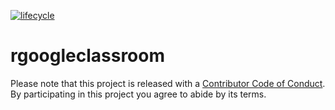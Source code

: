   [![lifecycle](https://img.shields.io/badge/lifecycle-experimental-orange.svg)](https://www.tidyverse.org/lifecycle/#experimental)

# rgoogleclassroom



Please note that this project is released with a [Contributor Code of Conduct](CODE_OF_CONDUCT.md).
By participating in this project you agree to abide by its terms.
